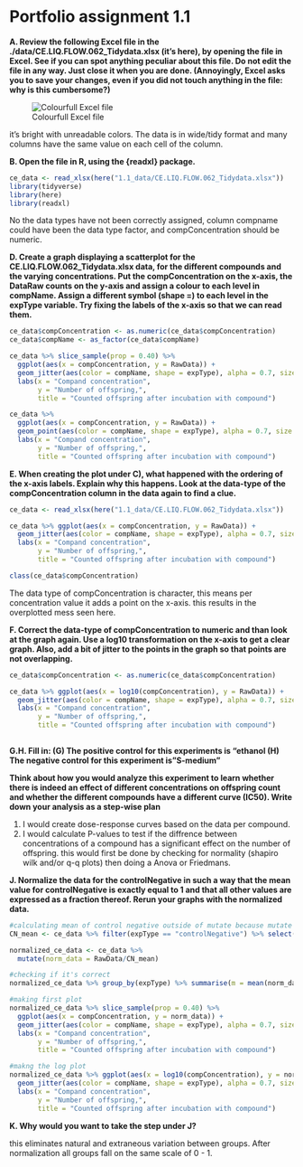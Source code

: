 # Portfolio assignment 1.1

**A. Review the following Excel file in the ./data/CE.LIQ.FLOW.062_Tidydata.xlsx (it’s here), by opening the file in Excel. See if you can spot anything peculiar about this file. Do not edit the file in any way. Just close it when you are done. (Annoyingly, Excel asks you to save your changes, even if you did not touch anything in the file: why is this cumbersome?)**

![Colourfull Excel file](./1.1_data/colourfull_excelfile.JPG)

it's bright with unreadable colors. The data is in wide/tidy format and many columns have the same value on each cell of the column.

**B. Open the file in R, using the {readxl} package.**

```r
ce_data <- read_xlsx(here("1.1_data/CE.LIQ.FLOW.062_Tidydata.xlsx"))
library(tidyverse)
library(here)
library(readxl)
```

No the data types have not been correctly assigned, column compname could have been the data type factor, and compConcentration should be numeric.

**D. Create a graph displaying a scatterplot for the CE.LIQ.FLOW.062_Tidydata.xlsx data, for the different compounds and the varying concentrations. Put the compConcentration on the x-axis, the DataRaw counts on the y-axis and assign a colour to each level in compName. Assign a different symbol (shape =) to each level in the expType variable. Try fixing the labels of the x-axis so that we can read them.**

```r
ce_data$compConcentration <- as.numeric(ce_data$compConcentration)
ce_data$compName <- as_factor(ce_data$compName)
```

```r
ce_data %>% slice_sample(prop = 0.40) %>%
  ggplot(aes(x = compConcentration, y = RawData)) +
  geom_jitter(aes(color = compName, shape = expType), alpha = 0.7, size = 1, width = 0.3) +
  labs(x = "Compand concentration",
       y = "Number of offspring,",
       title = "Counted offspring after incubation with compound")
```

```r
ce_data %>%
  ggplot(aes(x = compConcentration, y = RawData)) +
  geom_point(aes(color = compName, shape = expType), alpha = 0.7, size = 1, width = 0.3) +
  labs(x = "Compand concentration",
       y = "Number of offspring,",
       title = "Counted offspring after incubation with compound")
```


**E. When creating the plot under C), what happened with the ordering of the x-axis labels. Explain why this happens. Look at the data-type of the compConcentration column in the data again to find a clue.**

```r
ce_data <- read_xlsx(here("1.1_data/CE.LIQ.FLOW.062_Tidydata.xlsx"))

ce_data %>% ggplot(aes(x = compConcentration, y = RawData)) +
  geom_jitter(aes(color = compName, shape = expType), alpha = 0.7, size = 1, width = 0.2) +
  labs(x = "Compand concentration",
       y = "Number of offspring,",
       title = "Counted offspring after incubation with compound")

class(ce_data$compConcentration)
```

The data type of compConcentration is character, this means per concentration value it adds a point on the x-axis. this results in the overplotted mess seen here.

**F. Correct the data-type of compConcentration to numeric and than look at the graph again. Use a log10 transformation on the x-axis to get a clear graph. Also, add a bit of jitter to the points in the graph so that points are not overlapping.**

```r
ce_data$compConcentration <- as.numeric(ce_data$compConcentration)

ce_data %>% ggplot(aes(x = log10(compConcentration), y = RawData)) +
  geom_jitter(aes(color = compName, shape = expType), alpha = 0.7, size = 1, width = 0.2) +
  labs(x = "Compand concentration",
       y = "Number of offspring,",
       title = "Counted offspring after incubation with compound")
  
```

**G.H. Fill in: (G) The positive control for this experiments is "ethanol (H) The negative control for this experiment is "S-medium"**

**Think about how you would analyze this experiment to learn whether there is indeed an effect of different concentrations on offspring count and whether the different compounds have a different curve (IC50). Write down your analysis as a step-wise plan**

1. I would create dose-response curves based on the data per compound.
2. I would calculate P-values to test if the diffrence between concentrations of a compound has a significant effect on the number of offspring. this would first be done by checking for normality (shapiro wilk and/or q-q plots) then doing a Anova or Friedmans.

**J. Normalize the data for the controlNegative in such a way that the mean value for controlNegative is exactly equal to 1 and that all other values are expressed as a fraction thereof. Rerun your graphs with the normalized data.**

```r
#calculating mean of control negative outside of mutate because mutate doesn't like filter function 
CN_mean <- ce_data %>% filter(expType == "controlNegative") %>% select("RawData") %>% colMeans() 

normalized_ce_data <- ce_data %>% 
  mutate(norm_data = RawData/CN_mean)

#checking if it's correct
normalized_ce_data %>% group_by(expType) %>% summarise(m = mean(norm_data, na.rm = T))

#making first plot
normalized_ce_data %>% slice_sample(prop = 0.40) %>%
  ggplot(aes(x = compConcentration, y = norm_data)) +
  geom_jitter(aes(color = compName, shape = expType), alpha = 0.7, size = 1, width = 0.3) +
  labs(x = "Compand concentration",
       y = "Number of offspring,",
       title = "Counted offspring after incubation with compound")

#makng the log plot
normalized_ce_data %>% ggplot(aes(x = log10(compConcentration), y = norm_data)) +
  geom_jitter(aes(color = compName, shape = expType), alpha = 0.7, size = 1, width = 0.2) +
  labs(x = "Compand concentration",
       y = "Number of offspring,",
       title = "Counted offspring after incubation with compound")
```

**K. Why would you want to take the step under J?**

this eliminates natural and extraneous variation between groups. After normalization all groups fall on the same scale of 0 - 1. 




